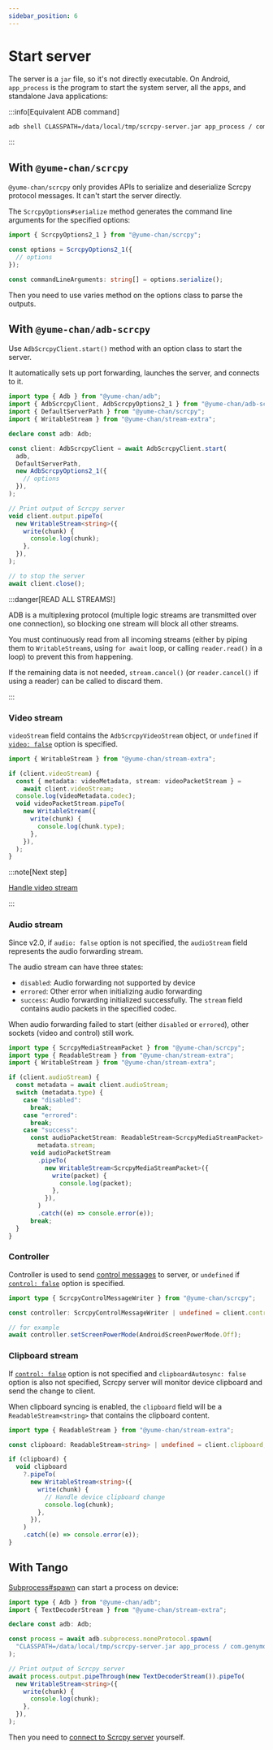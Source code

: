 ```yaml
---
sidebar_position: 6
---
```


# Start server


The server is a `jar` file, so it's not directly executable. On Android, `app_process` is the program to start the system server, all the apps, and standalone Java applications:

:::info[Equivalent ADB command]

```bash
adb shell CLASSPATH=/data/local/tmp/scrcpy-server.jar app_process / com.genymobile.scrcpy.Server 2.1
```

:::

## With `@yume-chan/scrcpy`

`@yume-chan/scrcpy` only provides APIs to serialize and deserialize Scrcpy protocol messages. It can't start the server directly.

The `ScrcpyOptions#serialize` method generates the command line arguments for the specified options:

```ts transpile
import { ScrcpyOptions2_1 } from "@yume-chan/scrcpy";

const options = ScrcpyOptions2_1({
  // options
});

const commandLineArguments: string[] = options.serialize();
```

Then you need to use varies method on the options class to parse the outputs.

## With `@yume-chan/adb-scrcpy`

Use `AdbScrcpyClient.start()` method with an option class to start the server.

It automatically sets up port forwarding, launches the server, and connects to it.

```ts transpile
import type { Adb } from "@yume-chan/adb";
import { AdbScrcpyClient, AdbScrcpyOptions2_1 } from "@yume-chan/adb-scrcpy";
import { DefaultServerPath } from "@yume-chan/scrcpy";
import { WritableStream } from "@yume-chan/stream-extra";

declare const adb: Adb;

const client: AdbScrcpyClient = await AdbScrcpyClient.start(
  adb,
  DefaultServerPath,
  new AdbScrcpyOptions2_1({
    // options
  }),
);

// Print output of Scrcpy server
void client.output.pipeTo(
  new WritableStream<string>({
    write(chunk) {
      console.log(chunk);
    },
  }),
);

// to stop the server
await client.close();
```

:::danger[READ ALL STREAMS!]

ADB is a multiplexing protocol (multiple logic streams are transmitted over one connection), so blocking one stream will block all other streams.

You must continuously read from all incoming streams (either by piping them to `WritableStream`s, using `for await` loop, or calling `reader.read()` in a loop) to prevent this from happening.

If the remaining data is not needed, `stream.cancel()` (or `reader.cancel()` if using a reader) can be called to discard them.

:::

### Video stream

`videoStream` field contains the `AdbScrcpyVideoStream` object<Version since="v2.1">, or `undefined` if [`video: false`](./options/video.mdx) option is specified.</Version>

```ts transpile
import { WritableStream } from "@yume-chan/stream-extra";

if (client.videoStream) {
  const { metadata: videoMetadata, stream: videoPacketStream } =
    await client.videoStream;
  console.log(videoMetadata.codec);
  void videoPacketStream.pipeTo(
    new WritableStream({
      write(chunk) {
        console.log(chunk.type);
      },
    }),
  );
}
```

:::note[Next step]

[Handle video stream](./video/index.mdx)

:::

### Audio stream

Since v2.0, if `audio: false` option is not specified, the `audioStream` field represents the audio forwarding stream.

The audio stream can have three states:

- `disabled`: Audio forwarding not supported by device
- `errored`: Other error when initializing audio forwarding
- `success`: Audio forwarding initialized successfully. The `stream` field contains audio packets in the specified codec.

When audio forwarding failed to start (either `disabled` or `errored`), other sockets (video and control) still work.

```ts transpile
import type { ScrcpyMediaStreamPacket } from "@yume-chan/scrcpy";
import type { ReadableStream } from "@yume-chan/stream-extra";
import { WritableStream } from "@yume-chan/stream-extra";

if (client.audioStream) {
  const metadata = await client.audioStream;
  switch (metadata.type) {
    case "disabled":
      break;
    case "errored":
      break;
    case "success":
      const audioPacketStream: ReadableStream<ScrcpyMediaStreamPacket> =
        metadata.stream;
      void audioPacketStream
        .pipeTo(
          new WritableStream<ScrcpyMediaStreamPacket>({
            write(packet) {
              console.log(packet);
            },
          }),
        )
        .catch((e) => console.error(e));
      break;
  }
}
```

### Controller

Controller is used to send [control messages](./control/index.mdx) to server<Version since="v2.1">, or `undefined` if [`control: false`](./options/control.mdx) option is specified.</Version>

```ts transpile
import type { ScrcpyControlMessageWriter } from "@yume-chan/scrcpy";

const controller: ScrcpyControlMessageWriter | undefined = client.controller;

// for example
await controller.setScreenPowerMode(AndroidScreenPowerMode.Off);
```

### Clipboard stream

If [`control: false`](./options/control.mdx) option is not specified<Version since="v2.1"> and `clipboardAutosync: false` option is also not specified</Version>, Scrcpy server will monitor device clipboard and send the change to client.

When clipboard syncing is enabled, the `clipboard` field will be a `ReadableStream<string>` that contains the clipboard content.

```ts transpile
import type { ReadableStream } from "@yume-chan/stream-extra";

const clipboard: ReadableStream<string> | undefined = client.clipboard;

if (clipboard) {
  void clipboard
    ?.pipeTo(
      new WritableStream<string>({
        write(chunk) {
          // Handle device clipboard change
          console.log(chunk);
        },
      }),
    )
    .catch((e) => console.error(e));
}
```

## With Tango

[Subprocess#spawn](/api/adb/subprocess.mdx#start-process-in-raw-mode) can start a process on device:

```ts transpile
import type { Adb } from "@yume-chan/adb";
import { TextDecoderStream } from "@yume-chan/stream-extra";

declare const adb: Adb;

const process = await adb.subprocess.noneProtocol.spawn(
  "CLASSPATH=/data/local/tmp/scrcpy-server.jar app_process / com.genymobile.scrcpy.Server 2.1",
);

// Print output of Scrcpy server
await process.output.pipeThrough(new TextDecoderStream()).pipeTo(
  new WritableStream<string>({
    write(chunk) {
      console.log(chunk);
    },
  }),
);
```

Then you need to [connect to Scrcpy server](./connect-server.mdx) yourself.
